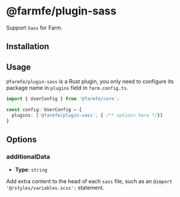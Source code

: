 
# @farmfe/plugin-sass

Support `Sass` for Farm.

## Installation

<PackageManagerTabs command="pnpm add @farmfe/plugin-sass" />

## Usage
`@farmfe/plugin-sass` is a Rust plugin, you only need to configure its package name in `plugins` field in `farm.config.ts`.
```ts {4}
import { UserConfig } from '@farmfe/core';

const config: UserConfig = {
  plugins: ['@farmfe/plugin-sass', { /** options here */}]
}
```

## Options
### additionalData
* **Type**: `string`

Add extra content to the head of each `sass` file, such as an `@import '@/styles/variables.scss';` statement.
